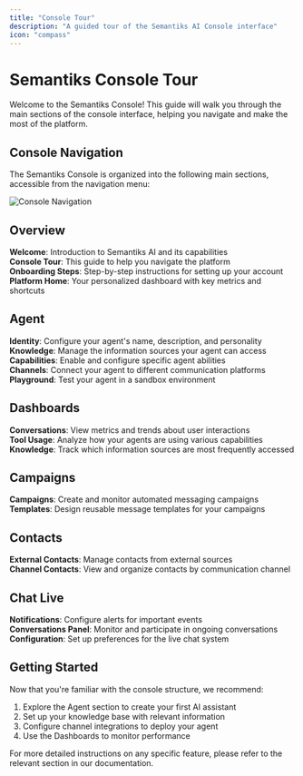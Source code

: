 ```yaml
---
title: "Console Tour"
description: "A guided tour of the Semantiks AI Console interface"
icon: "compass"
---
```


# Semantiks Console Tour

Welcome to the Semantiks Console! This guide will walk you through the main sections of the console interface, helping you navigate and make the most of the platform.

## Console Navigation

The Semantiks Console is organized into the following main sections, accessible from the navigation menu:

![Console Navigation](/images/console-tour/navigation.png)

## Overview

<Icon icon="flag" iconType="regular" /> **Welcome**: Introduction to Semantiks AI and its capabilities  
<Icon icon="compass" iconType="regular" /> **Console Tour**: This guide to help you navigate the platform  
<Icon icon="rocket" iconType="regular" /> **Onboarding Steps**: Step-by-step instructions for setting up your account  
<Icon icon="gauge" iconType="regular" /> **Platform Home**: Your personalized dashboard with key metrics and shortcuts

## Agent

<Icon icon="user" iconType="regular" /> **Identity**: Configure your agent's name, description, and personality  
<Icon icon="book" iconType="regular" /> **Knowledge**: Manage the information sources your agent can access  
<Icon icon="bolt" iconType="regular" /> **Capabilities**: Enable and configure specific agent abilities  
<Icon icon="share-nodes" iconType="regular" /> **Channels**: Connect your agent to different communication platforms  
<Icon icon="flask" iconType="regular" /> **Playground**: Test your agent in a sandbox environment

## Dashboards

<Icon icon="comments" iconType="regular" /> **Conversations**: View metrics and trends about user interactions  
<Icon icon="wrench" iconType="regular" /> **Tool Usage**: Analyze how your agents are using various capabilities  
<Icon icon="book-open" iconType="regular" /> **Knowledge**: Track which information sources are most frequently accessed

## Campaigns

<Icon icon="megaphone" iconType="regular" /> **Campaigns**: Create and monitor automated messaging campaigns  
<Icon icon="file-lines" iconType="regular" /> **Templates**: Design reusable message templates for your campaigns

## Contacts

<Icon icon="address-book" iconType="regular" /> **External Contacts**: Manage contacts from external sources  
<Icon icon="address-card" iconType="regular" /> **Channel Contacts**: View and organize contacts by communication channel

## Chat Live

<Icon icon="bell" iconType="regular" /> **Notifications**: Configure alerts for important events  
<Icon icon="comments" iconType="regular" /> **Conversations Panel**: Monitor and participate in ongoing conversations  
<Icon icon="gear" iconType="regular" /> **Configuration**: Set up preferences for the live chat system

## Getting Started

Now that you're familiar with the console structure, we recommend:

1. Explore the Agent section to create your first AI assistant
2. Set up your knowledge base with relevant information
3. Configure channel integrations to deploy your agent
4. Use the Dashboards to monitor performance

For more detailed instructions on any specific feature, please refer to the relevant section in our documentation.
